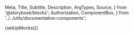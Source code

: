   Meta,
  Title,
  Subtitle,
  Description,
  ArgTypes,
  Source,
} from '@storybook/blocks';
  Authorization,
  ComponentBox,
} from '../../utils/documentation-components';

{setUpMocks()}

<Meta
  title="Merchant Tools/Season Interruption Insurance"
  Components="justifi-season-interruption-insurance"
  of={JustifiSeasonInterruptionInsurance}
/>

<Title />

Component to render a formated list of season interruption insurance for the requested account.

# Index

- [Props, events and methods](#props-events-and-methods)
- [Events usage](#events-usage)
- [Example usage](#example-usage)

# Props, events and methods

---

<ArgTypes exclude={['Theme']} />

<Authorization
  actions={['read', 'write']}
  entity="account"
  identification="account_id"
/>

# Events usage

<Source dark language="html" code={codeExampleEventHandling} />

# Example Usage

<ComponentBox>
  <justifi-season-interruption-insurance
    checkout-id="123"
    auth-token="123abc"
  />
</ComponentBox>

---

<Source dark language="html" code={codeExampleFull} />
